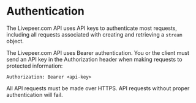 
<DocsLayout>

# Authentication

The Livepeer.com API uses API keys to authenticate most requests, including all
requests associated with creating and retrieving a `stream` object.

The Livepeer.com API uses Bearer authentication. You or the client must send an
API key in the Authorization header when making requests to protected
information:

`Authorization: Bearer <api-key>`

All API requests must be made over HTTPS. API requests without proper
authentication will fail.

</DocsLayout>

